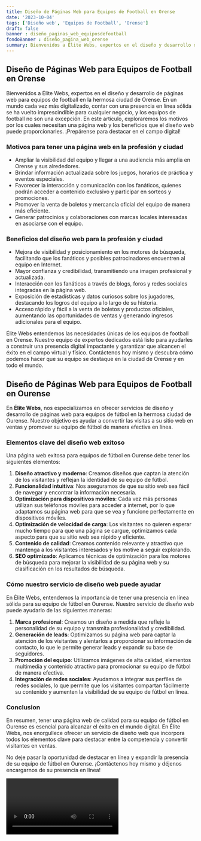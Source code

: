 ```yaml
---
title: Diseño de Páginas Web para Equipos de Football en Orense
date: '2023-10-04'
tags: ['Diseño web', 'Equipos de Football', 'Orense']
draft: false
banner : diseño_paginas_web_equiposdefootball
fondoBanner : diseño_pagina_web_orense
summary: Bienvenidos a Élite Webs, expertos en el diseño y desarrollo de páginas web para equipos de football en la hermosa ciudad de Orense. En un mundo cada vez más digitalizado, contar con una presencia en línea sólida se ha vuelto imprescindible para cualquier negocio, y los equipos de football no son una excepción. En este artículo, exploraremos los motivos por los cuales necesitan una página web y los beneficios que el diseño web puede proporcionarles. ¡Prepárense para destacar en el campo digital!
---
```


## Diseño de Páginas Web para Equipos de Football en Orense

Bienvenidos a Élite Webs, expertos en el diseño y desarrollo de páginas web para equipos de football en la hermosa ciudad de Orense. En un mundo cada vez más digitalizado, contar con una presencia en línea sólida se ha vuelto imprescindible para cualquier negocio, y los equipos de football no son una excepción. En este artículo, exploraremos los motivos por los cuales necesitan una página web y los beneficios que el diseño web puede proporcionarles. ¡Prepárense para destacar en el campo digital!

### Motivos para tener una página web en la profesión y ciudad

- Ampliar la visibilidad del equipo y llegar a una audiencia más amplia en Orense y sus alrededores.
- Brindar información actualizada sobre los juegos, horarios de práctica y eventos especiales.
- Favorecer la interacción y comunicación con los fanáticos, quienes podrán acceder a contenido exclusivo y participar en sorteos y promociones.
- Promover la venta de boletos y mercancía oficial del equipo de manera más eficiente.
- Generar patrocinios y colaboraciones con marcas locales interesadas en asociarse con el equipo.

### Beneficios del diseño web para la profesión y ciudad

- Mejora de visibilidad y posicionamiento en los motores de búsqueda, facilitando que los fanáticos y posibles patrocinadores encuentren al equipo en Internet.
- Mayor confianza y credibilidad, transmitiendo una imagen profesional y actualizada.
- Interacción con los fanáticos a través de blogs, foros y redes sociales integradas en la página web.
- Exposición de estadísticas y datos curiosos sobre los jugadores, destacando los logros del equipo a lo largo de su historia.
- Acceso rápido y fácil a la venta de boletos y productos oficiales, aumentando las oportunidades de ventas y generando ingresos adicionales para el equipo.

Élite Webs entendemos las necesidades únicas de los equipos de football en Orense. Nuestro equipo de expertos dedicados está listo para ayudarles a construir una presencia digital impactante y garantizar que alcancen el éxito en el campo virtual y físico. Contáctenos hoy mismo y descubra cómo podemos hacer que su equipo se destaque en la ciudad de Orense y en todo el mundo.

<GifSeo />

<Cta />

## Diseño de Páginas Web para Equipos de Football en Ourense

En **Élite Webs**, nos especializamos en ofrecer servicios de diseño y desarrollo de páginas web para equipos de fútbol en la hermosa ciudad de Ourense. Nuestro objetivo es ayudar a convertir las visitas a su sitio web en ventas y promover su equipo de fútbol de manera efectiva en línea.

### Elementos clave del diseño web exitoso

Una página web exitosa para equipos de fútbol en Ourense debe tener los siguientes elementos:

1. **Diseño atractivo y moderno**: Creamos diseños que captan la atención de los visitantes y reflejan la identidad de su equipo de fútbol. 
2. **Funcionalidad intuitiva**: Nos aseguramos de que su sitio web sea fácil de navegar y encontrar la información necesaria.
3. **Optimización para dispositivos móviles**: Cada vez más personas utilizan sus teléfonos móviles para acceder a internet, por lo que adaptamos su página web para que se vea y funcione perfectamente en dispositivos móviles.
4. **Optimización de velocidad de carga**: Los visitantes no quieren esperar mucho tiempo para que una página se cargue, optimizamos cada aspecto para que su sitio web sea rápido y eficiente.
5. **Contenido de calidad**: Creamos contenido relevante y atractivo que mantenga a los visitantes interesados y los motive a seguir explorando.
6. **SEO optimizado**: Aplicamos técnicas de optimización para los motores de búsqueda para mejorar la visibilidad de su página web y su clasificación en los resultados de búsqueda.

### Cómo nuestro servicio de diseño web puede ayudar

En Élite Webs, entendemos la importancia de tener una presencia en línea sólida para su equipo de fútbol en Ourense. Nuestro servicio de diseño web puede ayudarlo de las siguientes maneras:

1. **Marca profesional**: Creamos un diseño a medida que refleje la personalidad de su equipo y transmita profesionalidad y credibilidad.
2. **Generación de leads**: Optimizamos su página web para captar la atención de los visitantes y alentarlos a proporcionar su información de contacto, lo que le permite generar leads y expandir su base de seguidores.
3. **Promoción del equipo**: Utilizamos imágenes de alta calidad, elementos multimedia y contenido atractivo para promocionar su equipo de fútbol de manera efectiva.
4. **Integración de redes sociales**: Ayudamos a integrar sus perfiles de redes sociales, lo que permite que los visitantes compartan fácilmente su contenido y aumenten la visibilidad de su equipo de fútbol en línea.

### Conclusion

En resumen, tener una página web de calidad para su equipo de fútbol en Ourense es esencial para alcanzar el éxito en el mundo digital. En Élite Webs, nos enorgullece ofrecer un servicio de diseño web que incorpora todos los elementos clave para destacar entre la competencia y convertir visitantes en ventas.

No deje pasar la oportunidad de destacar en línea y expandir la presencia de su equipo de fútbol en Ourense. ¡Contáctenos hoy mismo y déjenos encargarnos de su presencia en línea!

<Video />

<CtaBot job='Equipos de Football' city='Orense'/>

<Gmaps query='Orense+españa+maps' />